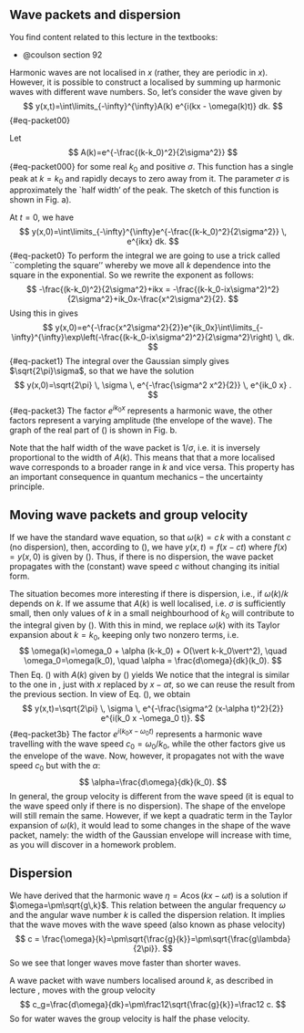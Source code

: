 ## Wave packets and dispersion

You find content related to this lecture in the textbooks:

- @coulson section 92

Harmonic waves are not localised in $x$ (rather, they are periodic in $x$). However, it is possible to construct a localised \emph{wave packet}
by summing up harmonic waves with different wave numbers. So, let's consider the wave given by
$$
y(x,t)=\int\limits_{-\infty}^{\infty}A(k) e^{i(kx - \omega(k)t)} dk.
$$ {#eq-packet00}

\noindent
\emph{Gaussian wave packet:} Let
$$
A(k)=e^{-\frac{(k-k_0)^2}{2\sigma^2}}
$$ {#eq-packet000}
for some real $k_0$ and positive $\sigma$. This function has a single peak at $k=k_0$ and rapidly decays to zero
away from it. The parameter $\sigma$ is approximately the `half width' of the peak. The sketch of this function is shown in Fig. \ref{gauss}a).

At $t=0$, we have
$$
y(x,0)=\int\limits_{-\infty}^{\infty}e^{-\frac{(k-k_0)^2}{2\sigma^2}} \, e^{ikx} dk.
$$ {#eq-packet0}
To perform the integral we are going to use a trick called ``completing the square'' whereby we move
all $k$ dependence into the square in the exponential. So we rewrite the exponent as follows:
$$
-\frac{(k-k_0)^2}{2\sigma^2}+ikx = -\frac{(k-k_0-ix\sigma^2)^2}{2\sigma^2}+ik_0x-\frac{x^2\sigma^2}{2}.
$$
Using this in \eqref{packet0} gives
$$
y(x,0)=e^{-\frac{x^2\sigma^2}{2}}e^{ik_0x}\int\limits_{-\infty}^{\infty}\exp\left(-\frac{(k-k_0-ix\sigma^2)^2}{2\sigma^2}\right) \,  dk.
$$ {#eq-packet1}
The integral over the Gaussian simply gives $\sqrt{2\pi}\sigma$, so that we have the solution
$$
y(x,0)=\sqrt{2\pi} \, \sigma \, e^{-\frac{\sigma^2 x^2}{2}} \,
e^{ik_0 x} .
$$ {#eq-packet3}
The factor $e^{ik_0 x}$ represents a harmonic wave, the other factors represent a varying amplitude (the envelope of the wave).
The graph of the real part of (\ref{packet3}) is shown in Fig. \ref{gauss}b.
\begin{figure}[h] % 1030 x 290
\centering
 \epsfig{figure=gauss.eps,width=14cm}
\caption{} {#eq-gauss}
\end{figure}
\noindent
Note that the half width of the wave packet is $1/\sigma$, i.e. it is inversely proportional to the width of $A(k)$. This means that
that a more localised wave corresponds to a broader range in $k$ and vice versa. This property has an important consequence in quantum mechanics --
the uncertainty principle.

## Moving wave packets and group velocity

If we have the standard wave equation, so that $\omega(k) = c\,k$ with a constant $c$ (no dispersion), then, according to
(\ref{packet00}), we have $y(x,t)=f(x-ct)$ where $f(x)=y(x,0)$ is given by (\ref{packet3}). Thus,
if there is no dispersion, the wave packet propagates with the (constant) wave speed $c$ without changing
its initial form.

The situation becomes more interesting if there is dispersion, i.e., if $\omega(k)/k$ depends on $k$. If we assume that $A(k)$ is well localised, i.e. $\sigma$ is sufficiently
small, then only values of $k$ in a small neighbourhood of $k_0$ will contribute to the integral given by (\ref{packet00}).
With this in mind, we replace $\omega(k)$
with its Taylor expansion about $k=k_0$, keeping only two nonzero terms, i.e.
$$
\omega(k)=\omega_0 + \alpha (k-k_0) + O(\vert k-k_0\vert^2), \quad \omega_0=\omega(k_0), \quad \alpha = \frac{d\omega}{dk}(k_0).
$$
Then Eq. (\ref{packet00}) with $A(k)$ given by (\ref{packet00}) yields
\begin{eqnarray}
y(x,t)&\approx& \int\limits_{-\infty}^{\infty}e^{-\frac{(k-k_0)^2}{2\sigma^2}+i(kx-\omega_0 t -\alpha(k-k_0)t)} \, dk 
\nonumber \\&=&
e^{-i(\omega_0-\alpha k_0 )t} \int\limits_{-\infty}^{\infty}e^{-\frac{(k-k_0)^2}{2\sigma^2}} \,  e^{ik(x-\alpha t)} \, dk .
%&=&e^{i(k_0 x -\omega_0 t)} \int\limits_{-\infty}^{\infty}e^{-\frac{q^2}{2\sigma^2}} \,  e^{iq(x-\alpha t)} \, dq =
%e^{i(k_0 x -\omega_0 t)} I(x-\alpha t).   \nonumber
\end{eqnarray}
We notice that the integral is similar to the one in \eqref{packet0}, just with $x$ replaced by $x-\alpha t$,
so we can reuse the result from the previous section. In view of Eq. (\ref{packet3}), we obtain
$$
y(x,t)=\sqrt{2\pi} \, \sigma \, e^{-\frac{\sigma^2 (x-\alpha t)^2}{2}}
e^{i(k_0 x -\omega_0 t)}.
$$ {#eq-packet3b}
The factor $e^{i(k_0 x -\omega_0 t)}$ represents a harmonic wave travelling
with the wave speed $c_0=\omega_0/k_0$, while the other factors give us the envelope of the wave. Now, however,
it propagates not with the wave speed $c_0$ but with the \emph{group velocity} $\alpha$:
$$
\alpha=\frac{d\omega}{dk}(k_0).
$$
In general, the group velocity is different from the wave speed (it is equal to the wave speed only if there is no dispersion).
The shape of the envelope will still remain the same. However, if we kept a quadratic term in the Taylor expansion of $\omega(k)$,
it would lead to some changes in the shape of the wave packet, namely: the width of the Gaussian envelope  will increase with time, as you will discover in a homework problem.

## Dispersion
We have derived  that the harmonic wave $\eta=A\cos(kx-\omega t)$ is
a solution if $\omega=\pm\sqrt{g\,k}$. This relation between the
angular frequency $\omega$ and the angular wave number $k$ is
called the dispersion relation. It implies that the wave moves with the
wave speed (also known as phase velocity)
$$
c = \frac{\omega}{k}=\pm\sqrt{\frac{g}{k}}=\pm\sqrt{\frac{g\lambda}{2\pi}}.
$$
So we see that longer waves move faster than shorter waves.

A wave packet with wave numbers localised around $k$, as described in lecture \ref{lec:6}, moves with the
group velocity
$$
c_g=\frac{d\omega}{dk}=\pm\frac12\sqrt{\frac{g}{k}}=\frac12 c.
$$
So for water waves the group velocity is half the phase velocity.
